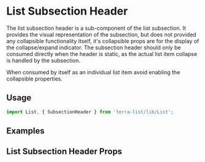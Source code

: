 


<Badge />

# List Subsection Header

The list subsection header is a sub-component of the list subsection. It provides the visual representation of the subsection, but does not provided any collapsible functionality itself, it's collapsible props are for the display of the collapse/expand indicator. The subsection header should only be consumed directly when the header is static, as the actual list item collapse is handled by the subsection.

When consumed by itself as an individual list item avoid enabling the collapsible properties.

## Usage

```jsx
import List, { SubsectionHeader } from 'terra-list/lib/List';
```

## Examples
<ListSubsectionHeaderExample />

## List Subsection Header Props
<ListSubsectionHeaderPropsTable />
